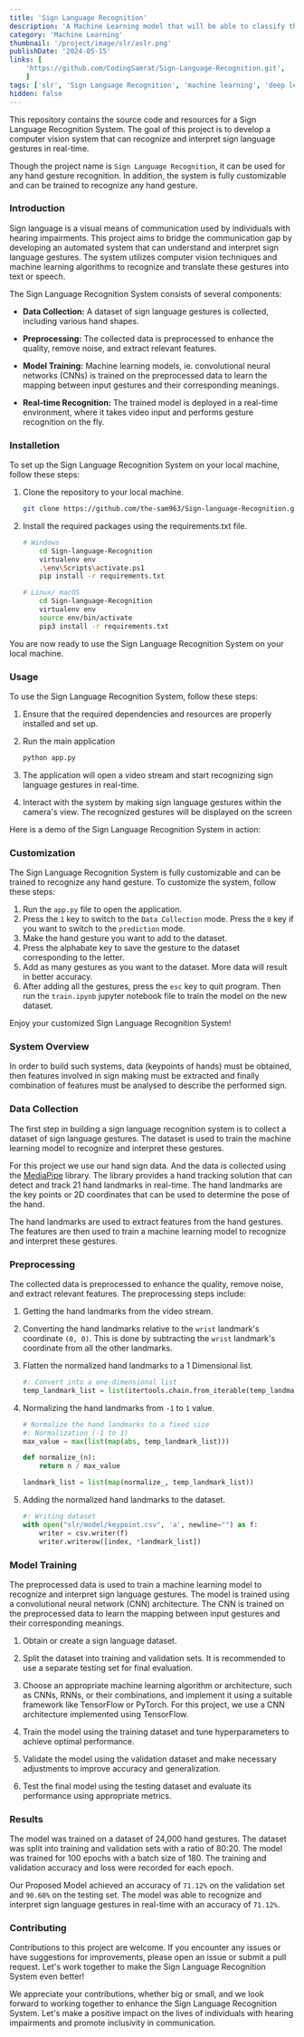 ```yaml
---
title: 'Sign Language Recognition'
description: 'A Machine Learning model that will be able to classify the various hand gestures of American Sign Language. This Artificial Neural Network (ANN) Model can be also used for other purpose where hand gesture make scence.'
category: 'Machine Learning'
thumbnail: '/project/image/slr/aslr.png'
publishDate: '2024-05-15'
links: [
    'https://github.com/CodingSamrat/Sign-Language-Recognition.git',
    ]
tags: ['slr', 'Sign Language Recognition', 'machine learning', 'deep learning', 'final year project']
hidden: false
---
```





This repository contains the source code and resources for a Sign Language Recognition System. The goal of this project is to develop a computer vision system that can recognize and interpret sign language gestures in real-time.

Though the project name is `Sign Language Recognition`, it can be used for any hand gesture recognition. In addition, the system is fully customizable and can be trained to recognize any hand gesture.

<ImageLg  alt=""  src="/project/image/slr/SLR.png"/>



### Introduction  

Sign language is a visual means of communication used by individuals with hearing impairments. This project aims to bridge the communication gap by developing an automated system that can understand and interpret sign language gestures. The system utilizes computer vision techniques and machine learning algorithms to recognize and translate these gestures into text or speech.

The Sign Language Recognition System consists of several components:

- **Data Collection:** A dataset of sign language gestures is collected, including various hand shapes.

- **Preprocessing:** The collected data is preprocessed to enhance the quality, remove noise, and extract relevant features.

- **Model Training:** Machine learning models, ie. convolutional neural networks (CNNs) is trained on the preprocessed data to learn the mapping between input gestures and their corresponding meanings.

- **Real-time Recognition:** The trained model is deployed in a real-time environment, where it takes video input and performs gesture recognition on the fly.



### Installetion   

To set up the Sign Language Recognition System on your local machine, follow these steps:

1. Clone the repository to your local machine.
   
    ``` bash
    git clone https://github.com/the-sam963/Sign-language-Recognition.git
    ```

2. Install the required packages using the requirements.txt file.

    ``` bash
    # Windows
        cd Sign-language-Recognition
        virtualenv env
        .\env\Scripts\activate.ps1
        pip install -r requirements.txt

    # Linux/ macOS
        cd Sign-language-Recognition
        virtualenv env
        source env/bin/activate
        pip3 install -r requirements.txt
    ```
You are now ready to use the Sign Language Recognition System on your local machine.



### Usage  

To use the Sign Language Recognition System, follow these steps:

1. Ensure that the required dependencies and resources are properly installed and set up.

2. Run the main application
    ``` bash
    python app.py
    ```
3. The application will open a video stream and start recognizing sign language gestures in real-time.

4. Interact with the system by making sign language gestures within the camera's view. The recognized gestures will be displayed on the screen


Here is a demo of the Sign Language Recognition System in action:

<ImageLg  alt=""  src="/project/image/slr/demo-ss-a.png"/>




### Customization  

The Sign Language Recognition System is fully customizable and can be trained to recognize any hand gesture. To customize the system, follow these steps:

1. Run the `app.py` file to open the application.
2. Press the `1` key to switch to the `Data Collection` mode. Press the `0` key if you want to switch to the `prediction` mode.
3. Make the hand gesture you want to add to the dataset.
4. Press the alphabate key to save the gesture to the dataset corresponding to the letter.
5. Add as many gestures as you want to the dataset. More data will result in better accuracy.
6. After adding all the gestures, press the `esc` key to quit program. Then run the `train.ipynb` jupyter notebook file to train the model on the new dataset.
   
Enjoy your customized Sign Language Recognition System!


### System Overview  

In order to build such systems, data (keypoints of hands) must be obtained, then features involved in sign making must be extracted and finally combination of features must be analysed to describe the performed sign.

<ImageLg  alt=""  src="/project/image/slr/flow-chart.png"/>


### Data Collection  

The first step in building a sign language recognition system is to collect a dataset of sign language gestures. The dataset is used to train the machine learning model to recognize and interpret these gestures.

For this project we use our hand sign data. And the data is collected using the [MediaPipe](https://google.github.io/mediapipe/) library. The library provides a hand tracking solution that can detect and track 21 hand landmarks in real-time. The hand landmarks are the key points or 2D coordinates that can be used to determine the pose of the hand.


<ImageLg  alt=""  src="/project/image/slr/hand-landmarks.png"/>

The hand landmarks are used to extract features from the hand gestures. The features are then used to train a machine learning model to recognize and interpret these gestures.



### Preprocessing  

The collected data is preprocessed to enhance the quality, remove noise, and extract relevant features. The preprocessing steps include:

1. Getting the hand landmarks from the video stream.

2. Converting the hand landmarks relative to the `wrist` landmark's coordinate `(0, 0)`. This is done by subtracting the `wrist` landmark's coordinate from all the other landmarks.

<ImageLg  alt=""  src="/project/image/slr/hand_landmarks_o_r.png"/>

3. Flatten the normalized hand landmarks to a 1 Dimensional list.

    ```python
    #: Convert into a one-dimensional list
    temp_landmark_list = list(itertools.chain.from_iterable(temp_landmark_list))
    ```


4. Normalizing the hand landmarks from `-1` to `1` value.

    ```python
    # Normalize the hand landmarks to a fixed size
    #: Normalization (-1 to 1)
    max_value = max(list(map(abs, temp_landmark_list)))

    def normalize_(n):
        return n / max_value

    landmark_list = list(map(normalize_, temp_landmark_list))
    ```


5. Adding the normalized hand landmarks to the dataset.

    ```python
    #: Writing dataset
    with open("slr/model/keypoint.csv", 'a', newline="") as f:
        writer = csv.writer(f)
        writer.writerow([index, *landmark_list])
    ```



### Model Training   

The preprocessed data is used to train a machine learning model to recognize and interpret sign language gestures. The model is trained using a convolutional neural network (CNN) architecture. The CNN is trained on the preprocessed data to learn the mapping between input gestures and their corresponding meanings.

1. Obtain or create a sign language dataset.

2. Split the dataset into training and validation sets. It is recommended to use a separate testing set for final evaluation.

3. Choose an appropriate machine learning algorithm or architecture, such as CNNs, RNNs, or their combinations, and implement it using a suitable framework like TensorFlow or PyTorch. For this project, we use a CNN architecture implemented using TensorFlow.

4. Train the model using the training dataset and tune hyperparameters to achieve optimal performance.

5. Validate the model using the validation dataset and make necessary adjustments to improve accuracy and generalization.

6. Test the final model using the testing dataset and evaluate its performance using appropriate metrics.



### Results  

The model was trained on a dataset of 24,000 hand gestures. The dataset was split into training and validation sets with a ratio of 80:20. The model was trained for 100 epochs with a batch size of 180. The training and validation accuracy and loss were recorded for each epoch.

Our Proposed Model achieved an accuracy of `71.12%` on the validation set and `90.60%` on the testing set. The model was able to recognize and interpret sign language gestures in real-time with an accuracy of `71.12%`.



### Contributing  

Contributions to this project are welcome. If you encounter any issues or have suggestions for improvements, please open an issue or submit a pull request. Let's work together to make the Sign Language Recognition System even better!

We appreciate your contributions, whether big or small, and we look forward to working together to enhance the Sign Language Recognition System. Let's make a positive impact on the lives of individuals with hearing impairments and promote inclusivity in communication.

